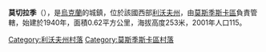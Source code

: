 {{coord|49|44|17|N|23|1|6|E|scale:100000|display=title}}

'''莫切拉季'''（{{lang-uk|Мочеради}}），是[[烏克蘭|烏克蘭]]的城鎮，位於該國西部[[利沃夫州|利沃夫州]]，由[[莫斯季斯卡區|莫斯季斯卡區]]負責管轄，始建於1940年，面積0.62平方公里，海拔高度253米，2001年人口115。

[[Category:利沃夫州村落|Category:利沃夫州村落]]
[[Category:莫斯季斯卡區村落|Category:莫斯季斯卡區村落]]


{{Lviv-geo-stub}}